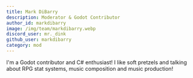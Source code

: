 ```yaml
---
title: Mark DiBarry
description: Moderator & Godot Contributor
author_id: markdibarry
image: /img/team/markdibarry.webp
discord_user: mr._dink
github_user: markdibarry
category: mod
---
```


I'm a Godot contributor and C# enthusiast! I like soft pretzels and talking about RPG stat systems, music composition and music production!